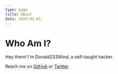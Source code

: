 ```yaml
---
type: page
title: About
date: 2020-01-01
---
```


# Who Am I?

Hey there! I'm Donald233Wind, a self-taught hacker.

Reach me on [GitHub](https://github.com/donaldnevermore) or [Twitter](https://twitter.com/Donald233Wind).
